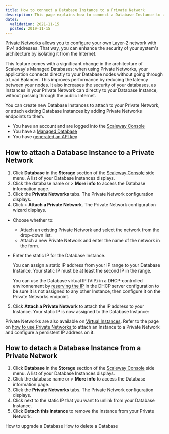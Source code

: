 ```yaml
---
title: How to connect a Database Instance to a Private Network
description: This page explains how to connect a Database Instance to a Private Network
dates:
  validation: 2021-11-15
  posted: 2019-11-15
---
```


[Private Networks](/network/vpc/quickstart/) allows you to configure your own Layer-2 network with IPv4 addresses. That way, you can enhance the security of your system's architecture by isolating it from the Internet. 

This feature comes with a significant change in the architecture of Scaleway's Managed Databases: when using Private Networks, your application connects directly to your Database nodes without going through a Load Balancer. 
This improves performance by reducing the latency between your nodes. It also increases the security of your databases, as Instances in your Private Network can directly to your Database Instance, without passing through the public Internet.

You can create new Database Instances to attach to your Private Network, or attach existing Database Instances by adding Private Networks endpoints to them. 

<Message type="requirement">

- You have an account and are logged into the [Scaleway Console](https://console.scaleway.com)
- You have a [Managed Database](/storage/database/concepts/#managed-database/)
- You have [generated an API key](/console/my-project/how-to/generate-api-key/)

</Message>

## How to attach a Database Instance to a Private Network

1. Click **Database** in the **Storage** section of the [Scaleway Console](https://console.scaleway.com) side menu. A list of your Database Instances displays.
2. Click the database name or <Icon name="more" /> > **More info** to access the Database information page.
3. Click the **Private Networks** tabs. The Private Network configuration displays.
4. Click **+ Attach a Private Network**. The Private Network configuration wizard displays.
  * Choose whether to:
    * Attach an existing Private Network and select the network from the drop-down list.
    * Attach a new Private Network and enter the name of the network in the form. 
  * Enter the static IP for the Database Instance. 
    <Message type="note">

    You can assign a static IP address from your IP range to your Database Instance. Your static IP must be at least the second IP in the range.

    </Message>

    <Message type="tip">

    You can use the Database virtual IP (VIP) in a DHCP-controlled environnement by [reserving the IP](/network/vpc/how-to/configure-a-public-gateway/#how-to-review-and-configure-dhcp) in the DHCP server configuration to be sure it is not assigned to any other Instance, then configure it on the Private Networks endpoint.

    </Message>
5. Click **Attach a Private Network** to attach the IP address to your Instance. Your static IP is now assigned to the Database Instance: 
  <Lightbox src="scaleway-dbaas-pn-attached.png" alt="" />

<Message type="tip">

Private Networks are also available on [Virtual Instances](https://www.scaleway.com/en/virtual-instances/). Refer to the page on [how to use Private Networks ](/compute/instances/how-to/use-private-networks/) to attach an Instance to a Private Network and configure a persistent IP address on it.

</Message>

## How to detach a Database Instance from a Private Network

1. Click **Database** in the **Storage** section of the [Scaleway Console](https://console.scaleway.com) side menu. A list of your Database Instances displays.
2. Click the database name or <Icon name="more" /> > **More info** to access the Database information page.
3. Click the **Private Networks** tabs. The Private Network configuration displays.
4. Click <Icon name="unlink" /> next to the static IP that you want to unlink from your Database Instance. 
5. Click **Detach this Instance** to remove the Instance from your Private Network.


<Navigation title="See Also">
  <PreviousButton to="/storage/database/how-to/upgrade-a-database/">How to upgrade a Database</PreviousButton>
  <NextButton to="/storage/database/how-to/delete-a-database/">How to delete a Database</NextButton>
</Navigation>